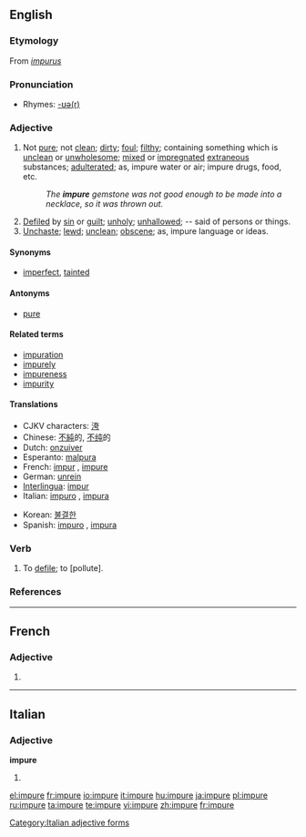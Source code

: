==English==

===Etymology===
From {{L.}} ''[[impurus]]''

===Pronunciation===
* Rhymes: [[Rhymes:English:-ʊə(r)|-ʊə(r)]]

===Adjective===
{{en-adj-more}}

# Not [[pure]]; not [[clean]]; [[dirty]]; [[foul]]; [[filthy]]; containing something which is [[unclean]] or [[unwholesome]]; [[mixed]] or [[impregnate]]d [[extraneous]] substances; [[adulterate]]d; as, impure water or air; impure drugs, food, etc.
#: ''The '''impure''' gemstone was not good enough to be made into a necklace, so it was thrown out.''
# [[defile|Defiled]] by [[sin]] or [[guilt]]; [[unholy]]; [[unhallowed]]; -- said of persons or things.
# [[unchaste|Unchaste]]; [[lewd]]; [[unclean]]; [[obscene]]; as, impure language or ideas.

====Synonyms====
* [[imperfect]], [[tainted]]

====Antonyms====
* [[pure]]

====Related terms====
* [[impuration]]
* [[impurely]]
* [[impureness]]
* [[impurity]]

====Translations====
{{top}}
* CJKV characters: [[洿]]
* Chinese: [[不純]]的, [[不纯]]的
* Dutch: [[onzuiver]]
* Esperanto: [[malpura]]
* French: [[impur]] {{m}}, [[#French|impure]] {{f}}
* German: [[unrein]]
* [[Interlingua]]: [[impur]]
* Italian: [[impuro]] {{m}}, [[impura]] {{f}}
{{mid}}
* Korean: [[불결한]]
* Spanish: [[impuro]] {{m}}, [[impura]] {{f}}
{{bottom}}

===Verb===
{{en-verb|impur|ing}}

# {{transitive}} {{obsolete}} To [[defile]]; to [pollute].

===References===
{{R:Century 1911}}
{{R:Webster 1913}}

----

==French==

===Adjective===
{{fr-adj-form}} {{f}}

# {{form of|feminine|impur|lang=French}}

----

==Italian==

===Adjective===
'''impure''' {{p}}

# {{feminine of|impuro#Adjective|impuro}}

[[Category:Italian adjective forms]]

[[el:impure]]
[[fr:impure]]
[[io:impure]]
[[it:impure]]
[[hu:impure]]
[[ja:impure]]
[[pl:impure]]
[[ru:impure]]
[[ta:impure]]
[[te:impure]]
[[vi:impure]]
[[zh:impure]]
[[fr:impure]]